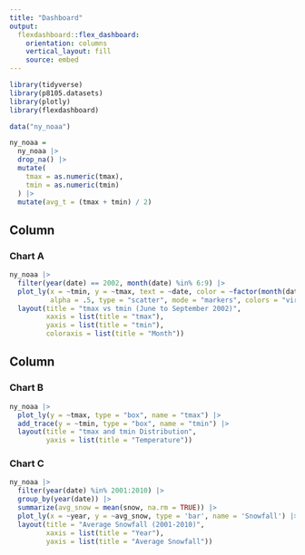 ```yaml
---
title: "Dashboard"
output: 
  flexdashboard::flex_dashboard:
    orientation: columns
    vertical_layout: fill
    source: embed
---
```


```r
library(tidyverse)
library(p8105.datasets)
library(plotly)
library(flexdashboard)
```

```r
data("ny_noaa")

ny_noaa = 
  ny_noaa |>
  drop_na() |>
  mutate(
    tmax = as.numeric(tmax),
    tmin = as.numeric(tmin)
  ) |>
  mutate(avg_t = (tmax + tmin) / 2)
```

Column {data-width=650}
-----------------------------------------------------------------------

### Chart A

```r
ny_noaa |>
  filter(year(date) == 2002, month(date) %in% 6:9) |> 
  plot_ly(x = ~tmin, y = ~tmax, text = ~date, color = ~factor(month(date)), 
          alpha = .5, type = "scatter", mode = "markers", colors = "viridis") |>
  layout(title = "tmax vs tmin (June to September 2002)",
         xaxis = list(title = "tmax"),
         yaxis = list(title = "tmin"),
         coloraxis = list(title = "Month"))

```

Column {data-width=350}
-----------------------------------------------------------------------

### Chart B

```r
ny_noaa |>
  plot_ly(y = ~tmax, type = "box", name = "tmax") |>
  add_trace(y = ~tmin, type = "box", name = "tmin") |>
  layout(title = "tmax and tmin Distribution",
         yaxis = list(title = "Temperature"))
```

### Chart C

```r
ny_noaa |>
  filter(year(date) %in% 2001:2010) |>
  group_by(year(date)) |>
  summarize(avg_snow = mean(snow, na.rm = TRUE)) |>
  plot_ly(x = ~year, y = ~avg_snow, type = 'bar', name = 'Snowfall') |>
  layout(title = "Average Snowfall (2001-2010)",
         xaxis = list(title = "Year"),
         yaxis = list(title = "Average Snowfall"))
```

